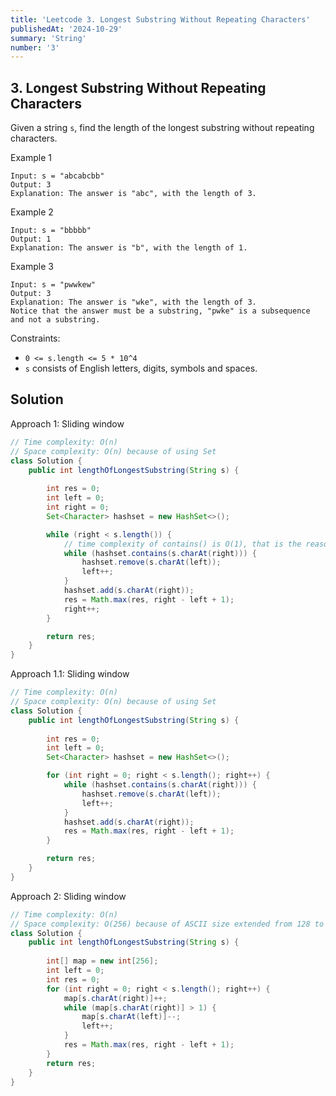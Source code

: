 ```yaml
---
title: 'Leetcode 3. Longest Substring Without Repeating Characters'
publishedAt: '2024-10-29'
summary: 'String'
number: '3'
---
```


## 3. Longest Substring Without Repeating Characters
Given a string `s`, find the length of the longest substring without repeating characters.

Example 1
`````
Input: s = "abcabcbb"
Output: 3
Explanation: The answer is "abc", with the length of 3.
`````

Example 2
`````
Input: s = "bbbbb"
Output: 1
Explanation: The answer is "b", with the length of 1.
`````

Example 3
`````
Input: s = "pwwkew"
Output: 3
Explanation: The answer is "wke", with the length of 3.
Notice that the answer must be a substring, "pwke" is a subsequence and not a substring.
`````

Constraints:

- `0 <= s.length <= 5 * 10^4`
- `s` consists of English letters, digits, symbols and spaces.

## Solution
Approach 1: Sliding window
````JAVA
// Time complexity: O(n)
// Space complexity: O(n) because of using Set
class Solution {
    public int lengthOfLongestSubstring(String s) {
        
        int res = 0;
        int left = 0;
        int right = 0;
        Set<Character> hashset = new HashSet<>();

        while (right < s.length()) {
            // time complexity of contains() is O(1), that is the reason to use hashset
            while (hashset.contains(s.charAt(right))) {
                hashset.remove(s.charAt(left));
                left++;
            }
            hashset.add(s.charAt(right));
            res = Math.max(res, right - left + 1);
            right++;
        }

        return res;
    }
}
````

Approach 1.1: Sliding window
````JAVA
// Time complexity: O(n)
// Space complexity: O(n) because of using Set
class Solution {
    public int lengthOfLongestSubstring(String s) {
        
        int res = 0;
        int left = 0;
        Set<Character> hashset = new HashSet<>();

        for (int right = 0; right < s.length(); right++) {
            while (hashset.contains(s.charAt(right))) {
                hashset.remove(s.charAt(left));
                left++;
            }
            hashset.add(s.charAt(right));
            res = Math.max(res, right - left + 1);
        }

        return res;
    }
}
````

Approach 2: Sliding window
````JAVA
// Time complexity: O(n)
// Space complexity: O(256) because of ASCII size extended from 128 to 256. (128 also pass all the tests)
class Solution {
    public int lengthOfLongestSubstring(String s) {
        
        int[] map = new int[256];
        int left = 0;
        int res = 0;
        for (int right = 0; right < s.length(); right++) {
            map[s.charAt(right)]++;
            while (map[s.charAt(right)] > 1) {
                map[s.charAt(left)]--;
                left++;
            }
            res = Math.max(res, right - left + 1); 
        }
        return res;
    }
}
````